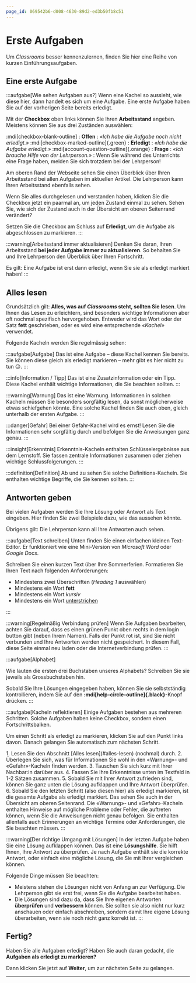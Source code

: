 ```yaml
---
page_id: 069542b6-d008-4630-89d2-ed3b50fb8c51
---
```



# Erste Aufgaben
Um _Classrooms_ besser kennenzulernen, finden Sie hier eine Reihe von kurzen Einführungsaufgaben.

## Eine erste Aufgabe
:::aufgabe[Wie sehen Aufgaben aus?]
<TaskState id="822799a1-05e7-4e34-a209-78a76b0519a6" />
Wenn eine Kachel so aussieht, wie diese hier, dann handelt es sich um eine Aufgabe. Eine erste Aufgabe haben Sie auf der vorherigen Seite bereits erledigt.

Mit der **Checkbox** oben links können Sie Ihren **Arbeitsstand** angeben. Meistens können Sie aus drei Zuständen auswählen:

:mdi[checkbox-blank-outline]
: **Offen**
: _«Ich habe die Aufgabe noch nicht erledigt.»_
:mdi[checkbox-marked-outline]{.green}
: **Erledigt**
: _«Ich habe die Aufgabe erledigt.»_
:mdi[account-question-outline]{.orange}
: **Frage**
: _«Ich brauche Hilfe von der Lehrperson.»_
: Wenn Sie während des Unterrichts eine Frage haben, melden Sie sich trotzdem bei der Lehrperson!

Am oberen Rand der Webseite sehen Sie einen Überblick über Ihren Arbeitsstand bei allen Aufgaben im aktuellen Artikel. Die Lehrperson kann Ihren Arbeitsstand ebenfalls sehen.

Wenn Sie alles durchgelesen und verstanden haben, klicken Sie die Checkbox jetzt ein paarmal an, um jeden Zustand einmal zu sehen. Sehen Sie, wie sich der Zustand auch in der Übersicht am oberen Seitenrand verändert?

Setzen Sie die Checkbox am Schluss auf **Erledigt**, um die Aufgabe als abgeschlossen zu markieren.
:::

:::warning[Arbeitsstand immer aktualisieren]
Denken Sie daran, Ihren Arbeitsstand **bei jeder Aufgabe immer zu aktualisieren**. So behalten Sie und Ihre Lehrperson den Überblick über Ihren Fortschritt.

Es gilt: Eine Aufgabe ist erst dann erledigt, wenn Sie sie als erledigt markiert haben!
:::

## Alles lesen
Grundsätzlich gilt: **Alles, was auf _Classrooms_ steht, sollten Sie lesen**. Um Ihnen das Lesen zu erleichtern, sind besonders wichtige Informationen aber oft nochmal spezifisch hervorgehoben. Entweder wird das Wort oder der Satz **fett** geschrieben, oder es wird eine entsprechende _«Kachel»_ verwendet.

Folgende Kacheln werden Sie regelmässig sehen:

:::aufgabe[Aufgabe]
<TaskState id="68b29c3d-4a97-402e-bc49-ea7f9ecfa968" />
Das ist eine Aufgabe – diese Kachel kennen Sie bereits. Sie können diese gleich als erledigt markieren – mehr gibt es hier nicht zu tun 😉.
:::

:::info[Information / Tipp]
Das ist eine Zusatzinformation oder ein Tipp. Diese Kachel enthält wichtige Informationen, die Sie beachten sollten.
:::

:::warning[Warnung]
Das ist eine Warnung. Informationen in solchen Kacheln müssen Sie besonders sorgfältig lesen, da sonst möglicherweise etwas schiefgehen könnte. Eine solche Kachel finden Sie auch oben, gleich unterhalb der ersten Aufgabe.
:::

:::danger[Gefahr]
Bei einer Gefahr-Kachel wird es ernst! Lesen Sie die Informationen sehr sorgfältig durch und befolgen Sie die Anweisungen ganz genau.
:::

:::insight[Erkenntnis]
Erkenntnis-Kacheln enthalten Schlüsselergebnisse aus dem Lernstoff. Sie fassen zentrale Informationen zusammen oder ziehen wichtige Schlussfolgerungen.
:::

:::definition[Definition]
Ab und zu sehen Sie solche Definitions-Kacheln. Sie enthalten wichtige Begriffe, die Sie kennen sollten.
:::

## Antworten geben
Bei vielen Aufgaben werden Sie Ihre Lösung oder Antwort als Text eingeben. Hier finden Sie zwei Beispiele dazu, wie das aussehen könnte.

Übrigens gilt: Die Lehrperson kann all Ihre Antworten auch sehen.

:::aufgabe[Text schreiben]
<TaskState id='c670335e-6858-4fc6-b0b2-29b265916fbd' />
Unten finden Sie einen einfachen kleinen Text-Editor. Er funktioniert wie eine Mini-Version von _Microsoft Word_ oder _Google Docs_.

Schreiben Sie einen kurzen Text über Ihre Sommerferien. Formatieren Sie Ihren Text nach folgenden Anforderungen:
- Mindestens zwei Überschriften (_Heading 1_ auswählen)
- Mindestens ein Wort **fett**
- Mindestens ein Wort _kursiv_
- Mindestens ein Wort <u>unterstrichen</u>

<QuillV2 id='6284d7aa-0314-4a55-a0f6-fe6e10177e9a' />
:::

:::warning[Regelmäßig Verbindung prüfen]
Wenn Sie Aufgaben bearbeiten, achten Sie darauf, dass es einen grünen Punkt oben rechts in dem login button gibt (neben Ihrem Namen). Falls der Punkt rot ist, sind Sie nicht verbunden und Ihre Antworten werden nicht gespeichert. In diesem Fall, diese Seite einmal neu laden oder die Internetverbindung prüfen.
:::

:::aufgabe[Alphabet]
<TaskState id='f828cb89-58f6-4e71-989c-0e4163574575' />

Wie lauten die ersten drei Buchstaben unseres Alphabets? Schreiben Sie sie jeweils als Grossbuchstaben hin.

<String id="ca5b2961-6632-48e4-b95d-1912e095b73c" label='1. Buchstabe'/>
<String id="e2b051f7-6e62-4352-bf86-914d5333ac87" label='2. Buchstabe'/>
<String id="5eabe076-c6d4-4b46-a499-19475e7baa99" label='3. Buchstabe'/>

Sobald Sie Ihre Lösungen eingegeben haben, können Sie sie selbstständig kontrollieren, indem Sie auf den __:mdi[help-circle-outline]{.black}__-Knopf drücken.
:::

:::aufgabe[Kacheln reflektieren]
Einige Aufgaben bestehen aus mehreren Schritten. Solche Aufgaben haben keine Checkbox, sondern einen Fortschrittsbalken.

Um einen Schritt als erledigt zu markieren, klicken Sie auf den Punkt links davon. Danach gelangen Sie automatisch zum nächsten Schritt.

<ProgressState id="fc9cb740-4b16-43a6-b7f8-0d74714e5954" confirm preventTogglingFutureSteps>
1. Lesen Sie den Abschnitt [Alles lesen](#alles-lesen) (nochmal) durch.
2. Überlegen Sie sich, was für Informationen Sie wohl in den «Warnung»- und «Gefahr»-Kacheln finden werden.
3. Tauschen Sie sich kurz mit Ihrer Nachbar:in darüber aus.
4. Fassen Sie Ihre Erkenntnisse unten im Textfeld in 1-2 Sätzen zusammen.
5. Sobald Sie mit Ihrer Antwort zufrieden sind, können Sie ganz unten die Lösung aufklappen und Ihre Antwort überprüfen.
6. Sobald Sie den letzten Schritt (also diesen hier) als erledigt markieren, ist die gesamte Aufgabe als erledigt markiert. Das sehen Sie auch in der Übersicht am oberen Seitenrand.
</ProgressState>

<QuillV2 id="50bb33a4-ca8d-418f-a1c8-0dad473071ba" />

<Solution id="5366afab-7cd0-4898-9cb6-485db2ead47c">
Die «Warnung»- und «Gefahr»-Kacheln enthalten Hinweise auf mögliche Probleme oder Fehler, die auftreten können, wenn Sie die Anweisungen nicht genau befolgen. Sie enthalten allenfalls auch Erinnerungen an wichtige Termine oder Anforderungen, die Sie beachten müssen.
</Solution>
:::

:::warning[Der richtige Umgang mit Lösungen]
In der letzten Aufgabe haben Sie eine Lösung aufklappen können. Das ist eine **Lösungshilfe**. Sie hilft Ihnen, Ihre Antwort zu überprüfen. Je nach Aufgabe enthält sie die korrekte Antwort, oder einfach eine mögliche Lösung, die Sie mit Ihrer vergleichen können.

Folgende Dinge müssen Sie beachten:
- Meistens stehen die Lösungen nicht von Anfang an zur Verfügung. Die Lehrperson gibt sie erst frei, wenn Sie die Aufgabe bearbeitet haben.
- Die Lösungen sind dazu da, dass Sie Ihre eigenen Antworten **überprüfen** und **verbessern** können. Sie sollten sie also nicht nur kurz anschauen oder einfach abschreiben, sondern damit Ihre eigene Lösung überarbeiten, wenn sie noch nicht ganz korrekt ist.
:::

## Fertig?
Haben Sie alle Aufgaben erledigt? Haben Sie auch daran gedacht, die **Aufgaben als erledigt zu markieren?**

Dann klicken Sie jetzt auf __Weiter__, um zur nächsten Seite zu gelangen.

---